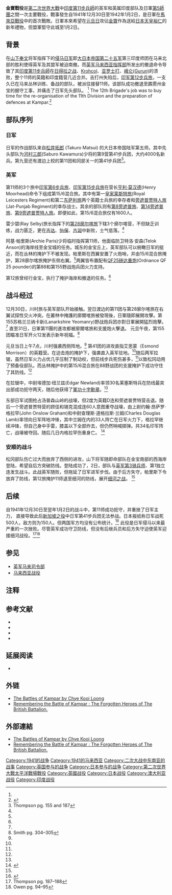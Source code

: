 {{NoteTA|
1=zh:廓爾喀;zh-cn:廓尔喀;zh-tw:廓爾喀;zh-hk:啹喀
}}
{{Infobox Military Conflict
|conflict=金寶戰役
|partof=[[第二次世界大戰|第二次世界大戰]][[馬來亞戰役|馬來亞戰役]]
|image=
|caption=
|date=1941年12月30日 – 1942年1月2日
|place=[[馬來亞|馬來亞]][[金寶|金寶]]
|result=英军成功守卫防线
|combatant1={{flagicon|India|British}} [[印度第11步兵師|印度第11步兵師]]
|combatant2={{flagicon|Japan}} [[第5師團|第41步兵旅團]]
|commander1={{flagicon|UK}} Archibald Paris
|commander2={{flagicon|Japan}} [[辻政信|辻政信]]
|strength1=1,300 名步兵<ref name="The Forgotten Heroes of the British Battalion">{{cite web|url=http://www.nmbva.co.uk/remembering_the_battle_of_kampar.htm|title=Remembering the Battle of Kampar|last=Ken|first=Orrill|accessdate=5 April 2009|archiveurl=https://web.archive.org/web/20080628061645/http://www.nmbva.co.uk/remembering_the_battle_of_kampar.htm|archivedate=2008-06-28|deadurl=yes}}</ref>
|strength2=9,000 名步兵<br >
200 辆战车<br >
100 辆火炮
|casualties1=(日军估計)<br />150人陣亡
|casualties2=(日军估計)<br />500人陣亡
|}}
{{Campaignbox Malaya}}

'''金寶戰役'''是[[第二次世界大戰|第二次世界大戰]]中[[印度第11步兵師|印度第11步兵師]]的英军和英属印度部队及日軍[[第5師團|第5師團]]之間一次主要戰役，戰事發生自1941年12月30日至1942年1月2日，是日軍在[[馬來亞戰役|馬來亞戰役]]中的首次戰敗。日軍本來希望在[[元旦日|元旦日]]攻佔[[金寶|金寶]]作為送給[[日本天皇|日本天皇]][[裕仁|裕仁]]的新年禮物，但盟軍堅守此城至1月2日。

== 背景 ==
在[[山下奉文|山下奉文]]将军指挥下的[[侵马日军|侵马日军]]即[[大日本帝国第二十五军|大日本帝国第二十五军]]第三印度师团在马来北部的胜利使得英军及其盟军被迫南撤。而[[英军马来西亚指挥部|英军马来西亚指挥部]]所发出的撤退命令导致了其[[印度第11步兵師|印度第11步兵師]]在[[日得拉之战|日得拉之战]]、[[克罗科之战|Krohcol]]、[[亚罗士打之战|亚罗士打]]、[[峨仑之战|峨仑(Gurun)]]的溃败，整个11师的英籍和印度籍营几近合并。吉打州失陷后，[[印军第12步兵旅|印军第12步兵旅]]，一支久已在马来丛林训练、备战的部队，被派往接替11师。该部队成功撤退至霹雳州金宝的据守工事，并痛击了日军先头部队。
<ref name="Colin Smith" /> The 12th Brigade's job was to buy time for the re-organisation of the 11th Division and the preparation of defences at Kampar.<ref>{{cite book |last=Thompson |first=Peter |title=The Battle for Singapore: The True Story of the Greatest Catastrophe of World War II|url=https://archive.org/details/battleforsingapo00thom | year=2005 |publisher=Portrait |location=London |isbn=0-7499-5085-4|page=[https://archive.org/details/battleforsingapo00thom/page/185 185]}}</ref>

==部队序列==
===日军===
日军的作战部队来自[[松井拓郎|松井拓郎]] (Takuro Matsui) 的大日本帝国陆军第五师。其中先头部队为[[河村三郎|河村三郎]](Saburo Kawamura)少将的第9营第41步兵团，大约4000名新兵。第九营还有渡边上校的第11团和冈部关一的第41步兵团<ref>Thompson pg. 155 and 187</ref>。
===英军===
第11师的3个旅中[[印军第6步兵旅|印军第6步兵旅]]、[[印军第15步兵旅|印军第15步兵旅]]在营长[[亨利·莫汉德|亨利·莫汉德]](Henry Moorhead)命令下组成第15/6混合旅。其中有第一[[皇家莱斯特旅|皇家莱斯特旅]](Royal Leicesters Regiment)和第二[[东萨利旅|东萨利旅]]两个英籍士兵旅的幸存者和[[旁遮普贾特人旅|旁遮普贾特人旅]](Jat-Punjab Regiment)的幸存战士。其余的部队则有[[第8旁遮普旅|第8旁遮普旅]]、[[第14旁遮普旅|第14旁遮普旅]]、[[第9旁遮普贾特人旅|第9旁遮普贾特人旅]]。即便如此，第15/6混合旅仅有1600人。

雷少碧(Ray Selby)旅长指挥下的[[第28廓尔喀旅|第28廓尔喀旅]]下辖3个廓尔喀营，不但缺乏训练，战力匮乏，更在[[吉达之战|吉达]]、[[怡保之战|怡保]]、[[古润之战|古润]]中新败，士气低落。<ref name="Colin Smith" />

阿基·帕里斯(Archie Paris)少将临时指挥第11师，他面临防卫特洛·安森(Telok Anson)的海岸线至金宝城的任务。城东的金宝丘上，英军部队可以俯瞰日军的挺近，而在丛林的掩护下不被发现。帕里斯在西翼安置了火炮哨，并由15/6混合旅掩护，第28廓尔喀旅掩护东侧右翼。<ref name="Colin Smith" />两翼皆布置配有[[QF25磅达重炮|QF25磅达重炮]](Ordnance QF 25 pounder)的第88和第155野战炮兵团火力支持。

第12旅曾经行金宝，执行了掩护海岸和撤退的任务。<ref name="Colin Smith" />

==战斗经过==

12月30日，川村旅与英军部队开始接触。翌日渡边的第11团与第28廓尔喀旅在右翼试探性交火冲突。在叢林中掩護的廓爾喀旅被發現後，日軍隨即展開攻擊。第155苏格兰兰纳卡新(Lanarkshire Yeomanry)野战炮兵团亦對日軍展開猛烈炮擊。<ref name="Colin Smith" /> 直至31日，日軍第11團的進攻都被廓爾喀旅和支援炮火擊退。
元旦午夜，第155团瞄准日军开火12发表示新年祝福。<ref>Smith pg. 304–305</ref>

元旦当日上午7点，川村强袭西侧阵地。<ref name="Colin Smith" /> 第41团的进攻直指艾思蒙（Esmond Morrison）的英籍营。在迫击炮的掩护下，强袭直入英军驻地。<ref name="Colin Smith" />随后两军拉锯，虽然日军火力占优几乎压制了制动权，但前线步兵死伤甚多，<ref name="Colin Smith" />以致松冈动用了预备役部队。而丛林掩护中的第15/6混合旅在88野战团的支援掩护下成功守住了其防线。<ref name="Colin Smith" />

在拉锯中，中尉埃德加·纽兰兹(Edgar Newland)率领30名莱塞斯特兵在防线最突出部成功扼守两天，随后他获得了[[軍功十字勳章|軍功十字勳章]]。<ref name="Colin Smith" />

东部日军试图抢占汤普森山岭的战壕，但2度为英籍D连和旁遮普贾特营击退。随后一个旁遮普贾特营的顾佳和锡克混成连60人意图重夺战壕，由上尉约翰·昂萨罗·格拉罕(John Onslow Graham)和中尉查理斯·道格拉斯·兰姆(Charles Douglas Lamb)率领向日军阵地冲锋，其中兰姆在内的33人阵亡在日军火力下，格拉罕继续冲锋，但自己身中手雷，膝盖以下全部炸去，但仍然呐喊掷弹。共34名印军阵亡，战壕被夺回。随后几日内格拉罕伤重身亡。
<ref name="Battle of Kampar by Loong">{{cite web|url=http://khalsadiwan.org/projects-warriors.htm|title=Battle of Kampar|last=Loong|first=Chye Kooi|publisher=Khalsa Diwan Malayasia|accessdate=21 September 2009|archiveurl=https://web.archive.org/web/20080802223955/http://khalsadiwan.org/projects-warriors.htm|archivedate=2008-08-02|deadurl=yes}}</ref>

===安顺的战斗===
松冈部队伤亡过大而放弃了西侧的进攻，山下将军随即命部队在金宝南部的西海岸登陆，希望自后方突破防线。登陆成功了，2日，部队与[[英军第3骑兵师|英军第3骑兵师]]、第1独立连发生战斗。此战英军随败，但拖延了日军进军步伐。由于后方失守，帕里斯下令放弃了防线，第12旅掩护11师退至细河的防线，展开[[细河之战|细河之战]]。
<ref name="Colin Smith" />

==后续==
自1941年12月30日至翌年1月2日的战斗中，第11师成功扼守，并重挫了日军主力， 直接导致此后[[入侵新加坡|新加坡之役]]中日军第41步兵团无法参战。日本报纸称日军战死500人，敌方则为150人。但两国军方均没有公布统计。<ref>{{cite book|last=Warren|first=Alan|title=Britain's Greatest Defeat: Singapore 1942|publisher=Continuum International Publishing Group|year=2006|edition=Illustrated|isbn=1-85285-597-5|url=http://books.google.com/books?id=zosKzAoocu8C}}</ref> 此役是日军侵马以来最严重的一次挫败。尽管英军成功守卫防线，但没有后继兵员和后方失守迫使英军迎接细河战役。<ref>Thompson pg. 187–188</ref><ref>Owen pg. 94–95</ref>

==参见==
{{Portal box|马来西亚|历史}}
*[[英军马来司令部|英军马来司令部]]
*[[马来西亚战役|马来西亚战役]]

==注释==
{{reflist|2}}

==参考文献==
{{Refbegin}}
* {{cite book|last=Owen |first=Frank |title=The Fall of Singapore |year=2001 |origyear=1960 |publisher=Penguin |location=London |isbn=978-0-14-139133-5 }}
* {{cite book | title = Singapore Burning | author = Smith, Colin | publisher = Penguin Books | year = 2006 | location = England | isbn = 978-0-14-101036-6 }}
* {{cite book |last=Thompson |first=Peter |title=The Battle for Singapore: The True Story of the Greatest Catastrophe of World War II| year=2005 |publisher=Portrait |location=London |isbn=0-7499-5085-4}}
*{{cite book | title = Britain's Greatest Defeat – Singapore 1942 | author = Warren, Alan | publisher = Continuum International Publishing Group | year = 2006 | isbn = 1-85285-597-5 }}
{{Refend}}

==延展阅读==
{{Refbegin}}
*{{cite book | title = British Army in the Far East 1941–45 | author = Jeffreys, Alan |coauthor= Anderson,  Duncan | publisher = Osprey Publishing | year = 2005 | isbn = 1-84176-790-5}}
{{Refend}}

==外链==
*[https://web.archive.org/web/20091027151639/http://www.geocities.com/alfix7/valour.htm The Battles of Kampar by Chye Kooi Loong]
*[http://www.nmbva.co.uk/remembering_the_battle_of_kampar.htm Remembering the Battle of Kampar : The Forgotten Heroes of The British Battalion.]

{{coord missing|马来半岛}}

[[Category:1941的战争|Category:1941的战争]]
[[Category:1941的马来西亚|Category:1941的马来西亚]]
[[Category:二次大战中东南亚的战事|Category:二次大战中东南亚的战事]]
[[Category:英国参与的战争|Category:英国参与的战争]]
[[Category:日本参与的战争|Category:日本参与的战争]]

==外部連結==
*[http://www.geocities.com/alfix7/valour.htm The Battles of Kampar by Chye Kooi Loong]
*[http://www.nmbva.co.uk/remembering_the_battle_of_kampar.htm Remembering the Battle of Kampar : The Forgotten Heroes of The British Battalion.]

[[Category:第二次世界大戰太平洋戰場戰役|Category:第二次世界大戰太平洋戰場戰役]]
[[Category:英國战役|Category:英國战役]]
[[Category:日本战役|Category:日本战役]]
[[Category:澳大利亚战役|Category:澳大利亚战役]]
[[Category:印度战役|Category:印度战役]]